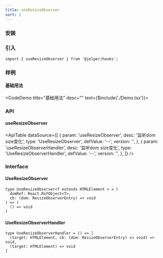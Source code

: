 ```yaml
---
title: useResizeObserver
sort: 1
---
```



### 安装

<ImportTabs name="@jelper/hooks" />

### 引入

``` tsx
import { useResizeObserver } from '@jelper/hooks';
```

### 样例

#### 基础用法
<CodeDemo title="基础用法" desc="" text={$include('./Demo.tsx')}><Demo /></CodeDemo>

### API

#### useResizeObserver

<ApiTable
  dataSource={[
    {
      param: 'useResizeObserver',
      desc: '监听dom size变化',
      type: 'UseResizeObserver',
      defValue: '--',
      version: '',
    },
    {
      param: 'useResizeObserverHandler',
      desc: '监听dom size变化',
      type: 'UseResizeObserverHandler',
      defValue: '--',
      version: '',
    },
  ]}
/>

### Interface

#### UseResizeObserver

``` tsx
type UseResizeObserver<T extends HTMLElement > = (
  domRef: React.RefObject<T>,
  cb: (dom: ResizeObserverEntry) => void
) => (
  () => void
)
```

#### UseResizeObserverHandler

``` tsx
type UseResizeObserverHandler = () => [
  (target: HTMLElement, cb: (dom: ResizeObserverEntry) => void) => void, 
  (target: HTMLElement) => void
]
```


